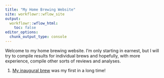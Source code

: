 ```yaml
---
title: "My Home Brewing Website"
site: workflowr::wflow_site
output:
  workflowr::wflow_html:
    toc: false
editor_options:
  chunk_output_type: console
---
```


Welcome to my home brewing website. I'm only starting in earnest, but I will try to compile results for individual brews and hopefully, with more experience, compile other sorts of reviews and analyses.

1. [My inaugural brew](somethings_brewing.html) was my first in a long time!
